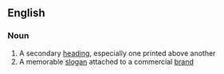 ==English==

===Noun===
{{wikipedia}}
{{en-noun}}

# A secondary [[heading]], especially one printed above another
# A memorable [[slogan]] attached to a commercial [[brand]]